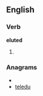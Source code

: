 ==English==

===Verb===
'''eluted'''

# {{past of|[[elute]]}}

===Anagrams===
* {{alphagram|deeltu}}
* [[teledu#English|teledu]]